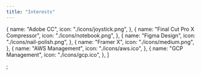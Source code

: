 ```yaml
---
title: "Interests"
---
```


  {
    name: "Adobe CC",
    icon: "./icons/joystick.png",
  },
  {
    name: "Final Cut Pro X Compressor",
    icon: "./icons/notebook.png",
  },
  {
    name: "Figma Design",
    icon: "./icons/nail-polish.png",
  },
  {
    name: "Framer X",
    icon: "./icons/medium.png",
  },
  {
    name: "AWS Management",
    icon: "./icons/aws.ico",
  },
  {
    name: "GCP Management",
    icon: "./icons/gcp.ico",
  },
]

;
